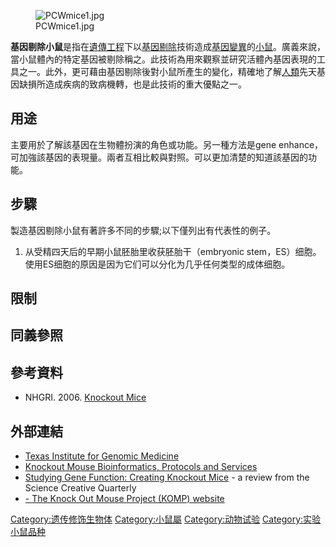 {{no footnotes|time=2019-08-12T16:29:15+00:00}}
[[File:PCWmice1.jpg|thumb]]

'''基因剔除小鼠'''是指在[[遺傳工程|遺傳工程]]下以[[基因剔除|基因剔除]]技術造成[[基因變異|基因變異]]的[[小家鼠|小鼠]]。廣義來說，當小鼠體內的特定基因被剔除稱之。此技術為用來觀察並研究活體內基因表現的工具之一。此外，更可藉由基因剔除後對小鼠所產生的變化，精確地了解[[人類|人類]]先天基因缺損所造成疾病的致病機轉，也是此技術的重大優點之一。

== 用途 ==
主要用於了解該基因在生物體扮演的角色或功能。另一種方法是gene enhance，可加強該基因的表現量。兩者互相比較與對照。可以更加清楚的知道該基因的功能。

== 步驟 ==
製造基因剔除小鼠有著許多不同的步驟;以下僅列出有代表性的例子。
#从受精四天后的早期小鼠胚胎里收获胚胎干（embryonic stem，ES）细胞。使用ES细胞的原因是因为它们可以分化为几乎任何类型的成体细胞。

== 限制 ==

== 同義參照 ==

== 參考資料 ==
*NHGRI. 2006. [http://www.genome.gov/12514551 Knockout Mice] {{Wayback|url=http://www.genome.gov/12514551 |date=20181216073853 }}

== 外部連結 ==
* [http://www.tigm.org Texas Institute for Genomic Medicine] {{Wayback|url=http://www.tigm.org/ |date=20201025191310 }}
* [http://www.knockoutmousestation.com Knockout Mouse Bioinformatics, Protocols and Services] {{Wayback|url=http://www.knockoutmousestation.com/ |date=20190802133810 }}
* [http://www.scq.ubc.ca/?p=264 Studying Gene Function: Creating Knockout Mice] {{Wayback|url=http://www.scq.ubc.ca/?p=264 |date=20071013101255 }} - a review from the Science Creative Quarterly
* [http://www.komp.org - The Knock Out Mouse Project (KOMP) website] {{Wayback|url=http://www.komp.org/ |date=20201009213002 }}

{{Genetic engineering|state=autocollapse}}

[[Category:遗传修饰生物体|Category:遗传修饰生物体]]
[[Category:小鼠屬|Category:小鼠屬]]
[[Category:动物试验|Category:动物试验]]
[[Category:实验小鼠品种|Category:实验小鼠品种]]